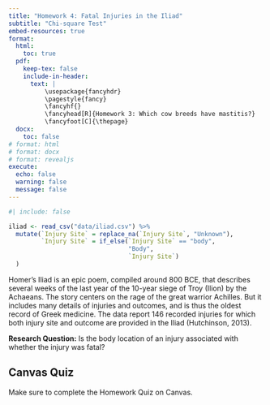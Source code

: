 ```yaml
---
title: "Homework 4: Fatal Injuries in the Iliad"
subtitle: "Chi-square Test"
embed-resources: true
format:
  html:
    toc: true
  pdf:
    keep-tex: false
    include-in-header:
      text: |
          \usepackage{fancyhdr}
          \pagestyle{fancy}
          \fancyhf{}
          \fancyhead[R]{Homework 3: Which cow breeds have mastitis?}
          \fancyfoot[C]{\thepage}
  docx:
    toc: false
# format: html
# format: docx
# format: revealjs
execute:
  echo: false
  warning: false
  message: false
---
```


```r
#| include: false

iliad <- read_csv("data/iliad.csv") %>%  
  mutate(`Injury Site` = replace_na(`Injury Site`, "Unknown"), 
         `Injury Site` = if_else(`Injury Site` == "body", 
                                 "Body", 
                                 `Injury Site`)
  )

```

Homer's Iliad is an epic poem, compiled around 800 BCE, that describes several weeks of the last year of the 10-year siege of Troy (Ilion) by the Achaeans. The story centers on the rage of the great warrior Achilles. But it includes many details of injuries and outcomes, and is thus the oldest record of Greek medicine. The data report 146 recorded injuries for which both injury site and outcome are provided in the Iliad (Hutchinson, 2013).

**Research Question:** Is the body location of an injury associated with whether the injury was fatal?


\vspace{1in}

::: callout-caution
## Canvas Quiz

Make sure to complete the Homework Quiz on Canvas.
:::
